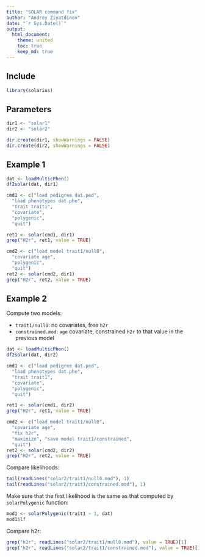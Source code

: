 ```yaml
---
title: "SOLAR command fix"
author: "Andrey Ziyatdinov"
date: "`r Sys.Date()`"
output:
  html_document:
    theme: united
    toc: true
    keep_md: true
---
```



## Include

```r
library(solarius)
```

## Parameters

```r
dir1 <- "solar1"
dir2 <- "solar2"
```

```r
dir.create(dir1, showWarnings = FALSE)
dir.create(dir2, showWarnings = FALSE)
```


## Example 1

```r
dat <- loadMulticPhen()
df2solar(dat, dir1)

cmd1 <- c("load pedigree dat.ped", 
  "load phenotypes dat.phe",
  "trait trait1",
  "covariate",
  "polygenic",
  "quit")

ret1 <- solar(cmd1, dir1)
grep("H2r", ret1, value = TRUE)

cmd2 <- c("load model trait1/null0",
  "covariate age",
  "polygenic",
  "quit")
ret2 <- solar(cmd2, dir1)
grep("H2r", ret2, value = TRUE)
```

## Example 2

Compute two models:

* `trait1/null0`: no covariates, free `h2r`
* `constrained.mod`: `age` covariate, constrained `h2r` to that value in the previous model

```r
dat <- loadMulticPhen()
df2solar(dat, dir2)

cmd1 <- c("load pedigree dat.ped", 
  "load phenotypes dat.phe",
  "trait trait1",
  "covariate",
  "polygenic",
  "quit")

ret1 <- solar(cmd1, dir2)
grep("H2r", ret1, value = TRUE)

cmd2 <- c("load model trait1/null0",
  "covariate age",
  "fix h2r",
  "maximize", "save model trait1/constrained",
  "quit")
ret2 <- solar(cmd2, dir2)
grep("H2r", ret2, value = TRUE)
```

Compare likelihoods:

```r
tail(readLines("solar2/trait1/null0.mod"), 1)
tail(readLines("solar2/trait1/constrained.mod"), 1)
```

Make sure that the first likelihood is the same as that computed by `solarPolygenic` function:

```r
mod1 <- solarPolygenic(trait1 ~ 1, dat)
mod1$lf
```

Compare h2r:

```r
grep("h2r", readLines("solar2/trait1/null0.mod"), value = TRUE)[1]
grep("h2r", readLines("solar2/trait1/constrained.mod"), value = TRUE)[1]
```
